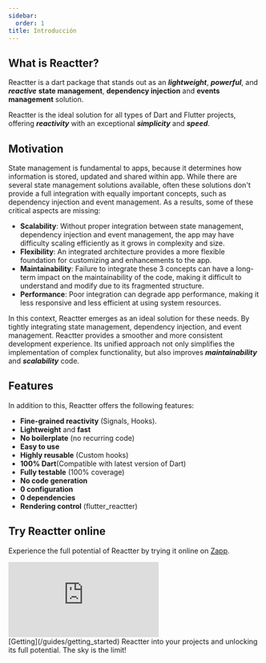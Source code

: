 ```yaml
---
sidebar:
  order: 1
title: Introducción
---
```



## What is Reactter?

Reactter is a dart package that stands out as an  **_lightweight_**, **_powerful_**, and _**reactive**_ **state management**, **dependency injection** and **events management** solution.

Reactter is the ideal solution for all types of Dart and Flutter projects, offering **_reactivity_** with an exceptional **_simplicity_** and **_speed_**.

## Motivation

State management is fundamental to apps, because it determines how information is stored, updated and shared within app. While there are several state management solutions available, often these solutions don't provide a full integration with equally important concepts, such as dependency injection and event management. As a results, some of these critical aspects are missing:

- **Scalability**: Without proper integration between state management, dependency injection and event management, the app may have difficulty scaling efficiently as it grows in complexity and size.
- **Flexibility**: An integrated architecture provides a more flexible foundation for customizing and enhancements to the app.
- **Maintainability**:  Failure to integrate these 3 concepts can have a long-term impact on the maintainability of the code, making it difficult to understand and modify due to its fragmented structure.
- **Performance**: Poor integration can degrade app performance, making it less responsive and less efficient at using system resources.

In this context, Reactter emerges as an ideal solution for these needs. By tightly integrating state management, dependency injection, and event management. Reactter provides a smoother and more consistent development experience. Its unified approach not only simplifies the implementation of complex functionality, but also improves **_maintainability_** and **_scalability_** code.

## Features

In addition to this, Reactter offers the following features:

- **Fine-grained reactivity** (Signals, Hooks).
- **Lightweight** and **fast**
- **No boilerplate** (no recurring code)
- **Easy to use**
- **Highly reusable** (Custom hooks)
- **100% Dart**(Compatible with latest version of Dart)
- **Fully testable** (100% coverage)
- **No code generation**
- **0 configuration**
- **0 dependencies**
- **Rendering control** (flutter_reactter)

## Try Reactter online

Experience the full potential of Reactter by trying it online on [Zapp](https://zapp.run/pub/flutter_reactter).
<iframe src="https://zapp.run/edit/zzm06d60n06?theme=dark&lazy=false&file=lib/examples/1_counter/counter_page.dart" class="w-full !h-[600px]" style="border: 0; overflow: hidden;"></iframe>

<Aside type="tip" title="Empower your projects with Reactter">
  [Getting](/guides/getting_started) Reactter into your projects and unlocking its full potential. The sky is the limit!
</Aside>